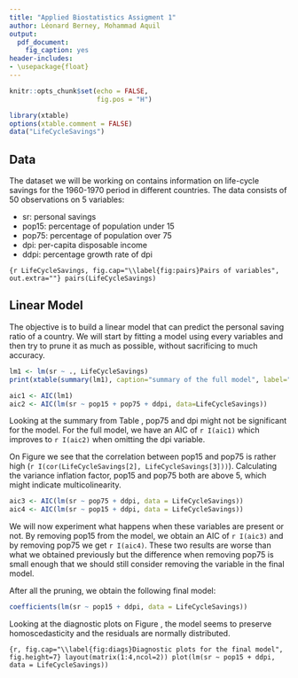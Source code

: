 ```yaml
---
title: "Applied Biostatistics Assigment 1"
author: Léonard Berney, Mohammad Aquil
output: 
  pdf_document:
    fig_caption: yes
header-includes:
- \usepackage{float}
---
```


```r
knitr::opts_chunk$set(echo = FALSE,
                      fig.pos = "H")

library(xtable)
options(xtable.comment = FALSE)
data("LifeCycleSavings")
```

## Data

The dataset we will be working on contains information on life-cycle savings for the 1960-1970 period in different countries. The data consists of 50 observations on 5 variables:

* sr: personal savings
* pop15: percentage of population under 15
* pop75: percentage of population over 75
* dpi: per-capita disposable income
* ddpi: percentage growth rate of dpi


```{r LifeCycleSavings, fig.cap="\\label{fig:pairs}Pairs of variables", out.extra=""}
pairs(LifeCycleSavings)
```

## Linear Model

The objective is to build a linear model that can predict the personal saving ratio of a country.
We will start by fitting a model using every variables and then try to prune it as much as possible, without sacrificing to much accuracy.

```r
lm1 <- lm(sr ~ ., LifeCycleSavings)
print(xtable(summary(lm1), caption="summary of the full model", label="tab:summary"), type="latex")
```


```r
aic1 <- AIC(lm1)
aic2 <- AIC(lm(sr ~ pop15 + pop75 + ddpi, data=LifeCycleSavings))
```

Looking at the summary from Table \ref{tab:summary}, pop75 and dpi might not be significant for the model.
For the full model, we have an AIC of `r I(aic1)` which improves to `r I(aic2)` when omitting the dpi variable.

On Figure \ref{fig:pairs} we see that the correlation between pop15 and pop75 is rather high (`r I(cor(LifeCycleSavings[2], LifeCycleSavings[3]))`).
Calculating the variance inflation factor, pop15 and pop75 both are above 5, which might indicate multicolinearity. 

```r
aic3 <- AIC(lm(sr ~ pop75 + ddpi, data = LifeCycleSavings))
aic4 <- AIC(lm(sr ~ pop15 + ddpi, data = LifeCycleSavings))
```

We will now experiment what happens when these variables are present or not.
By removing pop15 from the model, we obtain an AIC of `r I(aic3)` and by removing pop75 we get `r I(aic4)`.
These two results are worse than what we obtained previously but the difference when removing pop75 is small enough that we should still consider removing the variable in the final model.

After all the pruning, we obtain the following final model:

```r
coefficients(lm(sr ~ pop15 + ddpi, data = LifeCycleSavings))
```

Looking at the diagnostic plots on Figure \ref{fig:diags}, the model seems to preserve homoscedasticity and the residuals are normally distributed.

```{r, fig.cap="\\label{fig:diags}Diagnostic plots for the final model", fig.height=7}
layout(matrix(1:4,ncol=2))
plot(lm(sr ~ pop15 + ddpi, data = LifeCycleSavings))
```
